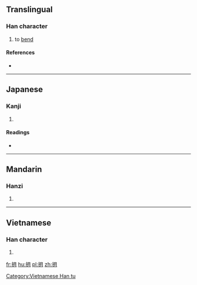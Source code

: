 ==Translingual==

===Han character===
{{Han char|rn=64|rad=手|as=04|sn=7|four=5702<sub>0</sub>|canj=手月 (QB)|ids=⿰[[扌]][[月]]}}

# to [[bend]]

====References====
* {{Han ref|kx=0420.180|dkj=11872|dj=0767.200|hdz=31841.040|uh=6288|ud=25224|bh=CAF2|bd=51954}}

----

==Japanese==

===Kanji===
{{ja-kanji|grade=|rs=手04}}

# {{defn|lang=ja|sort=手04}}

====Readings====
* {{ja-readings|on=[[げつ]] (getsu)|kun=[[おる]] (oru), [[おれる]] (oreru), [[うごく]] (ugoku), [[うごかす]] (ugokasu)}}

----

==Mandarin==

===Hanzi===
{{cmn-hanzi|pin=[[yuè]] ([[yue4]]), [[bà]] ([[ba4]])|wg=yüeh<sup>4</sup>, pa<sup>4</sup>}}

# {{defn|lang=cmn|sort=手04}}

----

==Vietnamese==

===Han character===
{{vi-readings|rs=手04| hanviet = ngoắt}}

# {{defn|lang=vi|sort=手04}}

[[Category:Vietnamese Han tu]]

[[fr:抈]]
[[hu:抈]]
[[pl:抈]]
[[zh:抈]]